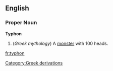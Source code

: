 ==English==
===Proper Noun===
{{wikipedia}}
'''Typhon'''
#(''Greek mythology'') A [[monster]] with 100 heads.
[[Category:Greek derivations]]

[[fr:typhon]]